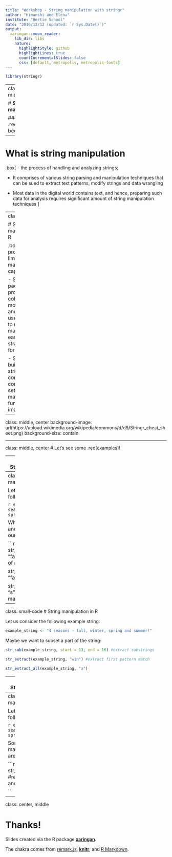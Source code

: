 ```yaml
---
title: "Workshop - String manipulation with stringr"
author: "Himanshi and Elena"
institute: "Hertie School"
date: "2016/12/12 (updated: `r Sys.Date()`)"
output:
  xaringan::moon_reader:
    lib_dir: libs
    nature:
      highlightStyle: github
      highlightLines: true
      countIncrementalSlides: false
      css: [default, metropolis, metropolis-fonts]
---
```

<style>
.red{
  color: red;
}
</style>

<style>
.box {
    color: black; background: #E8E8E8;
    text-align:left; width:100%;
}
</style>

<style>
.center_body {
    position: fixed; top: 40%;
    text-align:center;;
}
</style>

<style>
.small-code pre code {
  font-size: 0.8em;
}
</style>

```r
library(stringr)
```

---
class: center, middle

# **String manipulation**

### Let the .red[games] begin!

---

# What is string manipulation 


.box[
- the process of handling and analyzing strings;

- It comprises of various string parsing and manipulation techniques that can be sued to extract text patterns, modify strings and 
data wrangling

- Most data in the digital world contains text, and hence, preparing such data for analysis requires significant amount of string 
manipulation techniques
]

---
class: left, top

# String manipulation in R

.box[
- base R provides very limited string manipulation capabilities;

- Stringr package provides cohesive set of most important and commonly used functions to make string manipulation easy and straight forward

- Stringr is built on top of stringi - which contains comprehensive set of all string manipulation functions imaginable
]

---

class: middle, center
background-image: url(https://upload.wikimedia.org/wikipedia/commons/d/d9/Stringr_cheat_sheet.png)
background-size: contain

---

class: middle, center
# Let's see some .red[examples]!

---
class: small-code
# String manipulation in R

Let us consider the following example string:


```r
example_string <- "4 seasons - fall, winter, spring and summer!"
```

---
class: small-code
# String manipulation in R

Let us consider the following example string:

```r
example_string <- "4 seasons - fall, winter, spring and summer!"
```

What if we want to detect and/or locate a pattern in our example string?

```r
str_detect(example_string, "fall") #detect presence of a pattern

str_locate(example_string, "fall") #locate the pattern

str_count(example_string, "s") #count all pattern matches
```

---
class: small-code
# String manipulation in R

Let us consider the following example string:

```r
example_string <- "4 seasons - fall, winter, spring and summer!"
```

Maybe we want to subset a part of the string:

```r
str_sub(example_string, start = 13, end = 16) #extract substrings

str_extract(example_string, "win") #extract first pattern match

str_extract_all(example_string, "a")
```

---
class: small-code
# String manipulation in R

Let us consider the following example string:

```r
example_string <- "4 seasons - fall, winter, spring and summer!"
```

Another important function in data wrangling is string modification:

```r
str_replace(example_string, pattern = "summer",replacement = "holidays") #replace pattern with another

str_to_upper(example_string, locale = "en") #extract first pattern match

unlist(str_split(example_string, "and")) #splits a string into substrings
```

---
class: small-code
# String manipulation in R

Let us consider the following example string:

```r
example_string <- "4 seasons - fall, winter, spring and summer!"
```

Some other fun string manipulation techniques are:

```r
str_length(example_string) #replace pattern with another

```

---

class: center, middle

# Thanks!

Slides created via the R package [**xaringan**](https://github.com/yihui/xaringan).

The chakra comes from [remark.js](https://remarkjs.com), [**knitr**](https://yihui.org/knitr/), and [R Markdown](https://rmarkdown.rstudio.com).
